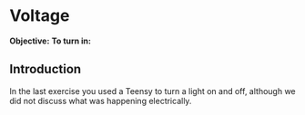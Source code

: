 # Voltage

**Objective:**
**To turn in:** 

## Introduction {-}

In the last exercise you used a Teensy to turn a light on and off, although we did not discuss what was happening electrically.
